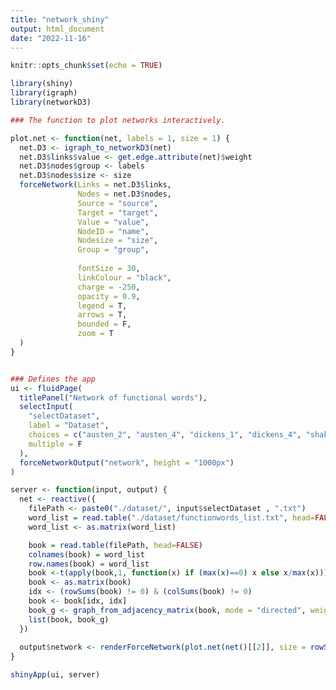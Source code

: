---
title: "network_shiny"
output: html_document
date: "2022-11-16"
---

```{r setup, include=FALSE}
knitr::opts_chunk$set(echo = TRUE)
```



```{r}
library(shiny)
library(igraph)
library(networkD3)

### The function to plot networks interactively.

plot.net <- function(net, labels = 1, size = 1) {
  net.D3 <- igraph_to_networkD3(net)
  net.D3$links$value <- get.edge.attribute(net)$weight
  net.D3$nodes$group <- labels
  net.D3$nodes$size <- size
  forceNetwork(Links = net.D3$links,
               Nodes = net.D3$nodes,
               Source = "source",
               Target = "target",
               Value = "value",
               NodeID = "name",
               Nodesize = "size",
               Group = "group",
               
               fontSize = 30,    
               linkColour = "black",    
               charge = -250,     
               opacity = 0.9,
               legend = T,    
               arrows = T,    
               bounded = F,    
               zoom = T    
  )
}


### Defines the app
ui <- fluidPage(
  titlePanel("Network of functional words"),
  selectInput(
    "selectDataset",
    label = "Dataset",
    choices = c("austen_2", "austen_4", "dickens_1", "dickens_4", "shakespeare_1", "shakespeare_5", "twain_1", "twain_4"),
    multiple = F
  ),
  forceNetworkOutput("network", height = "1000px")
)

server <- function(input, output) {
  net <- reactive({
    filePath <- paste0("./dataset/", input$selectDataset , ".txt")
    word_list = read.table("./dataset/functionwords_list.txt", head=FALSE)
    word_list <- as.matrix(word_list)

    book = read.table(filePath, head=FALSE)
    colnames(book) = word_list
    row.names(book) = word_list
    book <-t(apply(book,1, function(x) if (max(x)==0) x else x/max(x)))
    book <- as.matrix(book)
    idx <- (rowSums(book) != 0) & (colSums(book) != 0)
    book <- book[idx, idx]
    book_g <- graph_from_adjacency_matrix(book, mode = "directed", weight = T)
    list(book, book_g)
  })
  
  output$network <- renderForceNetwork(plot.net(net()[[2]], size = rowSums(net()[[1]]) + colSums(net()[[1]])))
}

shinyApp(ui, server)
```


